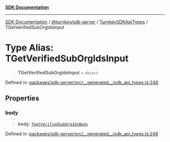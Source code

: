 [**SDK Documentation**](../../../../../README.mdx)

***

[SDK Documentation](../../../../../packages.mdx) / [@turnkey/sdk-server](../../../README.mdx) / [TurnkeySDKApiTypes](../README.mdx) / TGetVerifiedSubOrgIdsInput

# Type Alias: TGetVerifiedSubOrgIdsInput

> **TGetVerifiedSubOrgIdsInput** = `object`

Defined in: [packages/sdk-server/src/\_\_generated\_\_/sdk\_api\_types.ts:248](https://github.com/tkhq/sdk/blob/e1b1a69bdd608320aaf03cc2dbbf68dc0c52b28d/packages/sdk-server/src/__generated__/sdk_api_types.ts#L248)

## Properties

### body

> **body**: [`TGetVerifiedSubOrgIdsBody`](TGetVerifiedSubOrgIdsBody.mdx)

Defined in: [packages/sdk-server/src/\_\_generated\_\_/sdk\_api\_types.ts:248](https://github.com/tkhq/sdk/blob/e1b1a69bdd608320aaf03cc2dbbf68dc0c52b28d/packages/sdk-server/src/__generated__/sdk_api_types.ts#L248)
